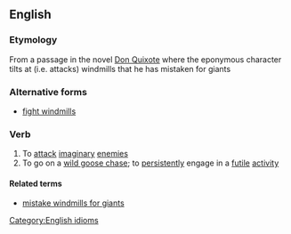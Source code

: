 ==English==
{{wikipedia|tilting at windmills}}

===Etymology===
From a passage in the novel [[w:Don Quixote|Don Quixote]] where the eponymous character tilts at (i.e. attacks) windmills that he has mistaken for giants

===Alternative forms===
*[[fight windmills]]

===Verb===
{{en-verb|inf=to [[tilt]] [[at]] [[windmills]]|tilts at windmills|tilting at windmills|tilted at windmills}} {{intransitive}}

#To [[attack]] [[imaginary]] [[enemies]]
#To go on a [[wild goose chase]]; to [[persistently]] engage in a [[futile]] [[activity]]

====Related terms====
*[[mistake windmills for giants]]

[[Category:English idioms]]